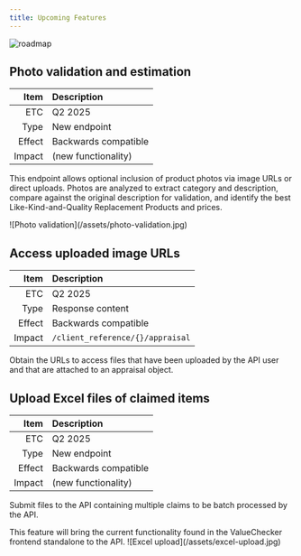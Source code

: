 ```yaml
---
title: Upcoming Features
---
```


![roadmap](/assets/roadmap-mountain.jpg)

## <Icon icon="camera" size={24} /> Photo validation and estimation

|   Item | Description          |
| -----: | :------------------- |
|    ETC | Q2 2025              |
|   Type | New endpoint         |
| Effect | Backwards compatible |
| Impact | (new functionality)  |

This endpoint allows optional inclusion of product photos via image URLs or
direct uploads. Photos are analyzed to extract category and description, compare
against the original description for validation, and identify the best
Like-Kind-and-Quality Replacement Products and prices.

<Accordion icon="image" title="More information.">
  ![Photo validation](/assets/photo-validation.jpg)
</Accordion>

## <Icon icon="images" size={24} /> Access uploaded image URLs

|   Item | Description                      |
| -----: | :------------------------------- |
|    ETC | Q2 2025                          |
|   Type | Response content                 |
| Effect | Backwards compatible             |
| Impact | `/client_reference/{}/appraisal` |

Obtain the URLs to access files that have been uploaded by the API user and that are attached to an appraisal object.

## <Icon icon="file-arrow-up" size={24} /> Upload Excel files of claimed items

|   Item | Description          |
| -----: | :------------------- |
|    ETC | Q2 2025              |
|   Type | New endpoint         |
| Effect | Backwards compatible |
| Impact | (new functionality)  |

Submit files to the API containing multiple claims to be batch processed by the API.

<Accordion icon="image" title="More information.">
  This feature will bring the current functionality found in the ValueChecker frontend standalone to the
  API. ![Excel upload](/assets/excel-upload.jpg)
</Accordion>
